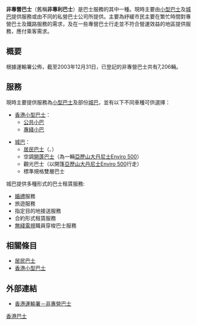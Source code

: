 '''非專營巴士'''（舊稱'''非專利巴士'''）是巴士服務的其中一種。現時主要由[[香港小型巴士|小型巴士]]及[[城巴|城巴]]提供服務或由不同的私營巴士公司所提供。主要為紓緩市民主要在繁忙時間對專營巴士及鐵路服務的需求，及在一些專營巴士行走並不符合營運效益的地區提供服務，應付乘客需求。

==概要==
{{main|香港巴士}}
根據運輸署公佈，截至2003年12月31日，已登記的非專營巴士共有7,206輛。

==服務==
現時主要提供服務為[[香港小型巴士|小型巴士]]及部份[[城巴|城巴]]，並有以下不同車種可供選擇：
*[[香港小型巴士|香港小型巴士]]：
**[[公共小巴|公共小巴]]
**[[專綫小巴|專綫小巴]]

*[[城巴|城巴]]：
**[[居民巴士|居民巴士]]（{{CTB|61R}}、{{CTB|88R}}）
**空調[[開蓬巴士|開蓬巴士]]（為一輛[[亞歷山大丹尼士Enviro_500|亞歷山大丹尼士Enviro 500]]）
**觀光巴士（以開篷[[亞歷山大丹尼士Enviro_500|亞歷山大丹尼士Enviro 500]]行走）
**標準規格雙層巴士

城巴提供多種形式的巴士租賃服務:
*[[婚禮|婚禮]]服務
*旅遊服務
*指定目的地接送服務
*合約形式租賃服務
*[[無綫電視|無綫電視]]職員穿梭巴士服務

==相關條目==
*[[居民巴士|居民巴士]]
*[[香港小型巴士|香港小型巴士]]

==外部連結==
*[http://www.td.gov.hk/tc/transport_in_hong_kong/public_transport/non_franchised/index.html 香港運輸署－非專營巴士]

[[Category:香港巴士|]]